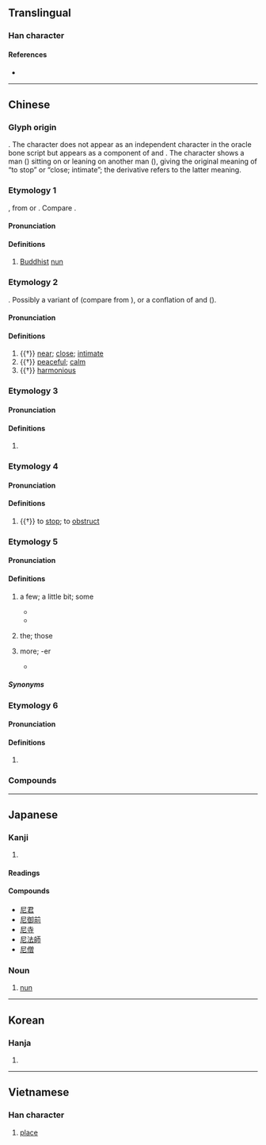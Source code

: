{{character info/new}}
==Translingual==
{{stroke order|type=animate}}

===Han character===
{{Han char|rn=44|rad=尸|as=02|sn=5|four=77211|canj=SP|ids=⿸尸匕}}

====References====
* {{Han ref|kx=0300.030|dkj=07635|dj=0596.010|hdz=20965.040|uh=5C3C|ud=23612|bh=A5A7|bd=42407}}

----

==Chinese==

===Glyph origin===
{{Han etyl}}
{{liushu|ic}}. The character does not appear as an independent character in the oracle bone script but appears as a component of {{zh-l|*𢓚}} and {{zh-l|*秜}}. The character shows a man ({{zh-l|*尸}}) sitting on or leaning on another man ({{zh-l|*匕}}), giving the original meaning of “to stop” or “close; intimate”; the derivative {{zh-l|*昵}} refers to the latter meaning.

===Etymology 1===
{{zh-forms}}
{{clipping|zh|比丘尼}}, from {{der|zh|sa|भिक्षुणी||[[female]] [[beggar]]}} or {{der|zh|pi|bhikkhunī||[[female]] [[beggar]]}}. Compare {{cog|sa|भिक्षु||[[beggar]]}}.

====Pronunciation====
{{zh-pron
|m=ní
|m-s=nyi2
|c=nei4,nai4
|c_note=nai4 - vernacular variant
|c-t=nai3
|g=nyi4
|h=pfs=nì;gd=ni2
|j=ni1
|md=nà̤
|mn=ml,tp,tn,tc,lk,sx,yl:nî/qz,kh,tn,hc,lk,km,mg:lî/tp,mg:lûi
|mn_note=lûi - used in {{zh-l|*尼姑}}
|mn-t=ni5
|w=3nyi
|x=nyi2
|mc=y
|cat=n,a,pn
}}

====Definitions====
{{zh-hanzi}}

# [[Buddhist]] [[nun]]

===Etymology 2===
{{zh-forms}}
{{unk|zh}}. Possibly a variant of {{och-l|邇|near}} (compare {{cog|cmn|-}} {{zh-l|你}} from {{och-l|爾}}), or a conflation of {{och-l|邇|near}} and {{och-l|昵}} ({{zh-ref|Schuessler, 2007}}).

====Pronunciation====
{{zh-pron
|m=ní,nì
|c=nei4
|mc=y
|oc=3,y
|dial=n
|cat=a
}}

====Definitions====
{{zh-hanzi}}

# {{†}} [[near]]; [[close]]; [[intimate]]
# {{†}} [[peaceful]]; [[calm]]
# {{†}} [[harmonious]]

===Etymology 3===
{{zh-forms}}
{{rfe|zh}}

====Pronunciation====
{{zh-pron
|m=Ní
|c=nei4
|mc=y
|oc=
|dial=n
|cat=pn
}}

====Definitions====
{{zh-hanzi}}

# {{surname|zh}}

===Etymology 4===
{{zh-forms}}

====Pronunciation====
{{zh-pron
|m=nǐ,nì
|oc=1+2,n
|dial=n
|cat=v
}}

====Definitions====
{{zh-hanzi}}

# {{†}} to [[stop]]; to [[obstruct]]

===Etymology 5===
{{zh-forms|alt=乃,倷}}

====Pronunciation====
{{zh-pron
|c-t=nai2
|dial=n
|cat=cls
}}

====Definitions====
{{zh-hanzi}}

# {{lb|zh|Taishanese}} a few; a little bit; some
#* {{zh-x|該尼|these ones|C-T}}
#* {{zh-x|有 尼 人 認為 台山話 難 過 廣州話。|Some people think Taishanese is harder than Cantonese.|C-T}}
# {{lb|zh|Taishanese}} the; those
# {{lb|zh|Taishanese}} more; -er
#* {{zh-x|廣州話 係 唔 係 難 尼 啊？|Is Cantonese harder?|C-T}}

=====Synonyms=====
{{zh-dial|些}}

===Etymology 6===
{{zh-forms}}

====Pronunciation====
{{zh-pron
|dial=n
|cat=pref
}}
{{rfp|zh}}

====Definitions====
{{zh-hanzi}}

# {{lb|zh|Leizhou Min}} {{n-g|Prefix in non-face-to-face kinship terms.}}

===Compounds===
{{zh-der|fold=1|尼泊爾|尼姑|尼姑庵|尼古丁|尼加拉瓜|尼龍|尼日爾|尼日利亞|毛里塔尼亞|尼僧|尼采|尼安德塔人|尼站|尼童子|僧尼|多明尼加|多米尼克|坦尚尼亞|尼斯信條|不列塔尼|尼羅河|愛沙尼亞|愛奧尼亞|尼父|師尼|印尼|仲尼|尼壇|尼日|布爾哥尼|哈尼族|分尼|威尼斯|宣尼|尼庵|亞美尼亞|突尼西亞|比基尼|比基尼島|突尼斯|波士尼亞|比丘尼|提舍尼|盤尼西林|白尼羅河|摩尼教|溫尼伯|牟尼|毗尼日用|陀羅尼|阿多尼斯|鐵達尼號|腓尼基人|藍尼羅河|葉尼塞河|馬尼拉|馬尼拉麻|額爾德尼|陀羅尼被|阿尼林|阿摩尼亞|釋迦牟尼|邁錫尼城|羅馬尼亞|腓尼基|尼瑪|阿富汗尼|貝貝羅尼|腓尼基字母|梅拉尼婭|史撥尼克:si2 but6 nei4 hak1|斯普特尼克|迪士尼|泰坦尼克}}

{{zh-cat|Buddhism}}

----

==Japanese==

===Kanji===
{{ja-kanji|grade=c|rs=尸02}}

# {{rfdef|ja|sort=尸02}}

====Readings====
{{ja-readings
|goon=に, ねい
|kanon=じ, でい
|kun=あま-
}}

====Compounds====
* [[尼君]]
* [[尼御前]]
* [[尼寺]]
* [[尼法師]]
* [[尼僧]]

===Noun===
{{ja-noun|あま}}

# [[nun]]

----

==Korean==

===Hanja===
{{ko-hanja|hangeul=[[니]], [[이]]}}

# {{rfdef|ko|sort=尸02}}

----

==Vietnamese==

===Han character===
{{vi-hantu|[[ni]], [[này]], [[nê]], [[nơi]], [[nầy]], [[nì]]|rs=尸02}}

# [[place#Noun|place]]